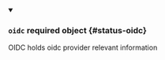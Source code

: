 


<details className="config-field" data-expandable="true" open>
<summary>

### `oidc` <span className="config-field-required" data-required="false">required</span> <span className="config-field-type">object</span> <span className="config-field-default"></span> <span className="config-field-enum"></span> {#status-oidc}

OIDC holds oidc provider relevant information

</summary>

<PartialOidcreference />


</details>
